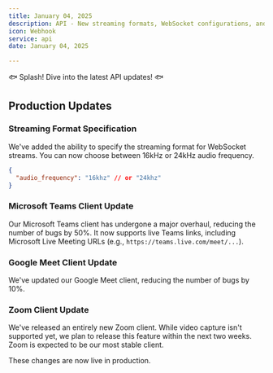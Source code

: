 ```yaml
---
title: January 04, 2025
description: API - New streaming formats, WebSocket configurations, and client improvements
icon: Webhook
service: api
date: January 04, 2025

---
```


🐟 Splash! Dive into the latest API updates! 🐟

## Production Updates

### Streaming Format Specification

We've added the ability to specify the streaming format for WebSocket streams. You can now choose between 16kHz or 24kHz audio frequency.

```json
{
  "audio_frequency": "16khz" // or "24khz"
}
```

### Microsoft Teams Client Update

Our Microsoft Teams client has undergone a major overhaul, reducing the number of bugs by 50%. It now supports live Teams links, including Microsoft Live Meeting URLs (e.g., `https://teams.live.com/meet/...`).

### Google Meet Client Update

We've updated our Google Meet client, reducing the number of bugs by 10%.

### Zoom Client Update

We've released an entirely new Zoom client. While video capture isn't supported yet, we plan to release this feature within the next two weeks. Zoom is expected to be our most stable client.

<Callout type="info">
  These changes are now live in production.
</Callout>